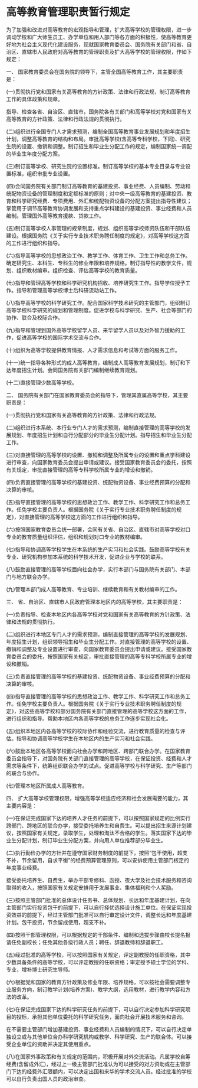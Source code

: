 # 高等教育管理职责暂行规定

  

为了加强和改进对高等教育的宏观指导和管理，扩大高等学校的管理权限，进一步调动学校和广大师生员工、办学单位和用人部门等各方面的积极性，使高等教育更好地为社会主义现代化建设服务，现就国家教育委员会、国务院有关部门和省、自治区、直辖市人民政府对高等教育的管理职责及扩大高等学校的管理权限，作如下规定：

一、 国家教育委员会在国务院的领导下，主管全国高等教育工作，其主要职责是：

(一)贯彻执行党和国家有关高等教育的方针政策、法律和行政法规，制订高等教育工作的具体政策和规章。

指导、检查各省、自治区、直辖市，国务院各有关部门和高等学校对党和国家有关高等教育的方针政策、法律和行政法规的贯彻执行。

(二)组织进行全国专门人才需求预测，编制全国高等教育事业发展规划和年度招生计划，调整高等教育的结构和布局。审批高等学校(含高等专科学校，下同)、研究生院的设置、撤销和调整。制订招生和毕业生分配工作的规定，编制国家统一调配的毕业生年度分配方案。

(三)制订高等学校、研究生院的设置标准。制订高等学校的基本专业目录与专业设置标准，组织审批专业设置。

(四)会同国务院有关部门制订高等教育的基建投资、事业经费、人员编制、劳动和统配物资设备的管理制度和定额标准的原则；对中央一级高等教育的基建投资、教育和科学研究经费、专项费用、外汇和统配物资设备的分配方案提出指导性建议；掌管用于调节高等教育协调发展和支持重点学科建设的基建投资、事业经费和人员编制。管理国外高等教育援款、贷款工作。

(五)制订高等学校人事管理的规章制度，规划、组织高等学校师资队伍和干部队伍建设。根据国务院《关于实行专业技术职务聘任制度的规定》，对高等学校这方面的工作进行组织和指导。

(六)指导高等学校的思想政治工作、教学工作、体育工作、卫生工作和总务工作。确定研究生、本科生、专科生的修业年限和培养规格。制订指导性的教学文件，规划、组织教材编审。组织检查、评估高等学校的教育质量。

(七)指导和管理高等学校和科学研究机构招收、培养研究生工作。指导学位授予工作。指导和管理高等学校博士后科研流动站工作。

(八)指导高等学校的科学研究工作。配合国家科学技术研究的主管部门，组织制订高等学校科学研究的规划和管理制度。促进学校与科学研究、生产、社会等部门的协作、联合及校际合作。

(九)指导和管理到国外高等学校留学人员、来华留学人员以及对外智力援助的工作，促进高等学校的国际学术交流与合作。

(十)组织为高等学校提供教育情报、人才需求信息和考试等方面的服务工作。

(十一)统一指导各种形式的成人高等教育，编制成人高等教育发展规划，制订和下达年度招生计划。会同国务院有关部门编制继续教育规划。

(十二)直接管理少数高等学校。

二、 国务院有关部门在国家教育委员会的指导下，管理其直属高等学校，其主要职责是：

(一)贯彻执行党和国家有关高等教育的方针政策、法律和行政法规。

(二)组织进行本系统、本行业专门人才的需求预测，编制直接管理的高等学校的发展规划、年度招生计划和自行分配部分的毕业生分配计划。指导招生和毕业生分配工作。

(三)对直接管理的高等学校的设置、撤销和调整及所属专业的设置和重点学科建设进行审查，向国家教育委员会提出申请或建议。接受国家教育委员会的委托，按照有关规定，审批直接管理的高等专科学校所属专业的增设和撤销。

(四)负责直接管理的高等学校的基建投资、统配物资设备、事业经费预算的分配和决算的审核。

(五)指导直接管理的高等学校的思想政治工作、教学工作、科学研究工作和总务工作。任免学校主要负责人。根据国务院《关于实行专业技术职务聘任制度的规定》，对直接管理的高等学校这方面的工作进行组织和指导。

(六)按照国家教育委员会统一部署，会同有关省、自治区、直辖市对高等学校对口专业的教育质量组织评估，组织和规划对口专业的教材编审。

(七)指导和协调高等学校学生在本系统的生产实习和社会实践。鼓励高等学校有关专业、研究机构参加本系统的科学技术开发，促进企业与学校的联系。

(八)鼓励直接管理的高等学校面向社会办学，实行本部门与国务院有关部门、本部门与地方联合办学。

(九)管理本部门成人高等教育、专业培训、继续教育和有关教材编审的工作。

三、 省、自治区、直辖市人民政府管理本地区内的高等学校，其主要职责是：

(一)负责指导、检查本地区内各高等学校对党和国家有关高等教育的方针政策、法律和法规的贯彻执行。

(二)组织进行本地区专门人才的需求预测，编制直接管理的高等学校的发展规划、年度招生计划，组织领导招生和毕业生分配工作。对直接管理的高等学校的设置、撤销和调整及专业设置进行审查，向国家教育委员会提出申请或建议。接受国家教育委员会的委托，按照国家有关规定，审批直接管理的高等专科学校所属专业的增设和撤销。

(三)负责直接管理的高等学校的基建投资、统配物资设备、事业经费预算的分配和决算的审核。

(四)指导直接管理的高等学校的思想政治工作、教学工作、科学研究工作和总务工作。任免学校主要负责人。根据国务院《关于实行专业技术职务聘任制度的规定》，对这些高等学校和部分国务院有关部门直接管理的高等学校这方面的工作，进行组织和指导。帮助本地区内各高等学校的总务工作逐步实现社会化。

(五)组织本地区内各高等学校的校际协作和经验交流，进行教育质量的检查与评估。指导和协调高等学校学生在本地区内的生产实习和社会实践。

(六)鼓励本地区各高等学校面向社会办学和跨地区、跨部门联合办学。在国家教育委员会指导下，对国务院有关部门直接管理的高等学校，在保证投资、经费和人才需求等条件下，统筹组织联合办学的试点。促进高等学校与科学研究、生产等部门的联合与协作。

(七)管理本地区所属成人高等教育。

四、 扩大高等学校管理权限，增强高等学校适应经济和社会发展需要的能力，其主要内容是：

(一)在保证完成国家下达的培养人才任务的前提下，可以按照国家规定的比例实行跨部门、跨地区的联合办学，接受委托培养生和自费生。可以提出招生来源计划建议，按照国家有关规定，录取学生，处理和淘汰不合格的学生。落实国家下达的毕业生分配计划，制订毕业生分配方案，并向用人单位推荐部分毕业生。

(二)执行勤俭办学的方针并在遵守国家财务制度的前提下，按照“包干使用，超支不补，节余留用，自求平衡”的经费预算管理原则，可以安排使用主管部门核定的年度事业经费。

接受委托培养生、自费生，举办干部专修科、函授、夜大学及社会技术服务和咨询取得的收入，按照国家有关规定安排用于发展事业、集体福利和个人奖励。

(三)按照主管部门批准的总体设计任务书、总体规划、长远和年度基建计划，在向主管部门实行投资包干的前提下，可以自行择优选择设计施工单位。在保证实现投资效益的前提下，经过主管部门批准可以自行审定设计文件，调整长远和年度基建计划。包干投资，节余留成使用，超支不补。

(四)按照干部管理权限，可以根据规定的干部条件、编制和选拔步骤由校长提名报请任免副校长；任免其他各级行政人员；聘任、辞退教师和辞退职工。

(五)经过批准的高等学校，可以按照国家有关规定，评定副教授的任职资格，其中少数具备条件的高等学校，可以评定教授的任职资格；审定授予硕士学位的学科、专业，增补博士研究生导师。

(六)根据党和国家的教育方针政策及修业年限、培养规格，可以按社会需要调整专业服务方向，制订教学计划(培养方案)、教学大纲，选用教材，进行教学内容和方法的改革。

(七)在保证完成国家下达的科学研究任务的前提下，可以自行决定参加科学研究项目的投标，承担其他单位委托的科学研究任务，面向社会开展技术服务和咨询。

在不需要主管部门增加基建投资、事业经费和人员编制的情况下，可以自行决定单独设立或与其他单位合办科学研究机构或教学、科学研究、生产的联合体。可以接受企业单位的资助并决定其使用重点。

(八)在国家外事政策和有关规定的范围内，积极开展对外交流活动。凡属学校自筹经费(含留成外汇)，经过上一级主管部门批准认为可以接受的对方资助或在主管部门下达的经费外汇限额内，可以决定出国和来华的学术交流人员。经过批准的学校可以自行负责出国人员的政治审查。